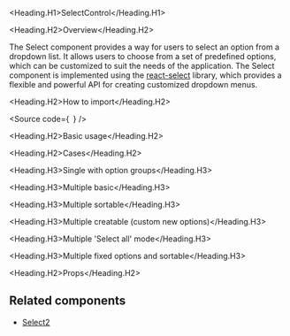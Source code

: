 

<Meta of={Stories} />

<Heading.H1>SelectControl</Heading.H1>

<Heading.H2>Overview</Heading.H2>

The Select component provides a way for users to select an option from a dropdown list.
It allows users to choose from a set of predefined options, which can be customized to suit the needs of the application.
The Select component is implemented using the [react-select](https://react-select.com/home) library, which provides a flexible and powerful API for creating customized dropdown menus.

<Heading.H2>How to import</Heading.H2>

<Source
  code={`
`}
/>

<Heading.H2>Basic usage</Heading.H2>

<Canvas of={Stories.Base} />

<Heading.H2>Cases</Heading.H2>

<Heading.H3>Single with option groups</Heading.H3>

<Canvas of={Stories.SingleWithOptionsGroups} />

<Heading.H3>Multiple basic</Heading.H3>

<Canvas of={CaseStories.MultipleBasic} />

<Heading.H3>Multiple sortable</Heading.H3>

<Canvas of={CaseStories.MultipleSortable} />

<Heading.H3>Multiple creatable (custom new options)</Heading.H3>

<Canvas of={CaseStories.MultipleCreatable} />

<Heading.H3>Multiple 'Select all' mode</Heading.H3>

<Canvas of={CaseStories.MultipleSelectAll} />

<Heading.H3>Multiple fixed options and sortable</Heading.H3>

<Canvas of={CaseStories.MultipleFixedOptions} />

<Heading.H2>Props</Heading.H2>

<ArgTypes of={Stories} />

## Related components

- [Select2](?path=/docs/components-form-select2--docs)
